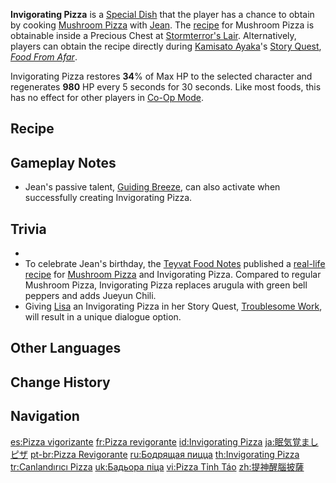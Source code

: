 {{Food Infobox
|id              = 108044
|description     = This pizza almost seems more art than food. Just one slice is enough to have you raring to go. Is this what keeps Jean working so hard?
|type            = Recovery Dishes
|effectType      = Regeneration
|effect          = Restores '''34'''% of Max HP to the selected character and regenerates '''980''' HP every 5s for 30s.
|eff_att1        = HP Restore
|eff_att2        = HP Restore Percent
|eff_att3        = HP Regen
|quality         = 3
|character       = Jean
|base            = Mushroom Pizza
}}
'''Invigorating Pizza''' is a [[Special Dish]] that the player has a chance to obtain by cooking [[Mushroom Pizza]] with [[Jean]]. The [[recipe]] for Mushroom Pizza is obtainable inside a Precious Chest at [[Stormterror's Lair]]. Alternatively, players can obtain the recipe directly during [[Kamisato Ayaka]]'s [[The Whispers of the Crane and the White Rabbit|Story Quest]], ''[[Food From Afar]]''.

Invigorating Pizza restores '''34'''% of Max HP to the selected character and regenerates '''980''' HP every 5 seconds for 30 seconds. Like most foods, this has no effect for other players in [[Co-Op Mode]].

==Recipe==
{{Recipe
|type = Cooking
|character = Jean
|Mushroom = 4
|Flour = 3
|Cabbage = 2
|Cheese = 1
|sort = Mushroom;Flour;Cabbage;Cheese
}}

==Gameplay Notes==
* Jean's passive talent, [[Guiding Breeze]], can also activate when successfully creating Invigorating Pizza.

==Trivia==
* {{Mail Attachments by Category List}}
* To celebrate Jean's birthday, the [[Teyvat Food Notes]] published a [https://ys.mihoyo.com/main/news/detail/14518 real-life recipe] for [[Mushroom Pizza]] and Invigorating Pizza. Compared to regular Mushroom Pizza, Invigorating Pizza replaces arugula with green bell peppers and adds Jueyun Chili.
* Giving [[Lisa]] an Invigorating Pizza in her Story Quest, [[Troublesome Work (Quest)|Troublesome Work]], will result in a unique dialogue option.

==Other Languages==
{{Other Languages
|en      = Invigorating Pizza
|zhs     = 提神醒脑披萨
|zhs_rm  = Tíshén Xǐngnǎo Pīsà
|zht     = 提神醒腦披薩
|zht_rm  = Tíshén Xǐngnǎo Pīsà
|zh_tl   = Invigorating Pizza
|ja      = 眠気覚ましピザ
|ja_rm   = Nemukezamashi Piza
|ja_tl   = Drowsiness-Fighting Pizza
|ja_note = {{ja|眠気覚まし|Nemukezamashi}} refers to keeping oneself awake, or fighting off drowsiness.
|ko      = 정신번쩍 피자
|ko_tl   = Invigorating Pizza
|es      = Pizza vigorizante
|es_tl   = Invigorating Pizza
|fr      = Pizza revigorante
|fr_tl   = Invigorating Pizza
|ru      = Бодрящая пицца
|ru_tl   = Invigorating Pizza
|th      = Invigorating Pizza
|vi      = Pizza Tỉnh Táo
|vi_tl   = Awake Pizza
|de      = Belebende Pizza
|de_tl   = Invigorating Pizza
|id      = Invigorating Pizza
|pt      = Pizza Revigorante
|pt_tl   = 
|tr      = Canlandırıcı Pizza
|tr_tl   = Invigorating Pizza
|it      = Pizza rinvigorente
|it_tl   = Invigorating Pizza
}}

==Change History==
{{Change History|1.0}}

==Navigation==
{{Food Navbox|type=Special Dishes}}

[[es:Pizza vigorizante]]
[[fr:Pizza revigorante]]
[[id:Invigorating Pizza]]
[[ja:眠気覚ましピザ]]
[[pt-br:Pizza Revigorante]]
[[ru:Бодрящая пицца]]
[[th:Invigorating Pizza]]
[[tr:Canlandırıcı Pizza]]
[[uk:Бадьора піца]]
[[vi:Pizza Tỉnh Táo]]
[[zh:提神醒腦披薩]]